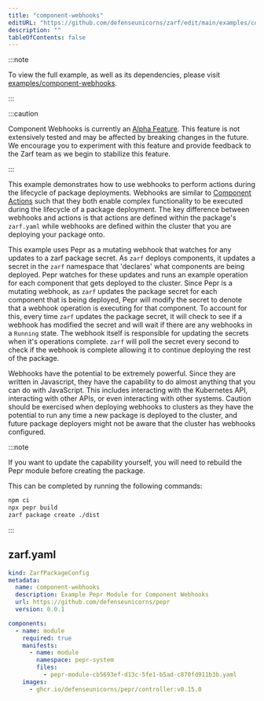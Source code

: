 ```yaml
---
title: "component-webhooks"
editURL: "https://github.com/defenseunicorns/zarf/edit/main/examples/component-webhooks/zarf.yaml"
description: ""
tableOfContents: false
---
```


:::note

To view the full example, as well as its dependencies, please visit [examples/component-webhooks](https://github.com/defenseunicorns/zarf/tree/main/examples/component-webhooks).

:::

:::caution

Component Webhooks is currently an [Alpha Feature](/roadmap#alpha). This feature is not extensively tested and may be affected by breaking changes in the future. We encourage you to experiment with this feature and provide feedback to the Zarf team as we begin to stabilize this feature.

:::

This example demonstrates how to use webhooks to perform actions during the lifecycle of package deployments. Webhooks are similar to [Component Actions](/create-a-package/component-actions) such that they both enable complex functionality to be executed during the lifecycle of a package deployment. The key difference between webhooks and actions is that actions are defined within the package's `zarf.yaml` while webhooks are defined within the cluster that you are deploying your package onto.

This example uses Pepr as a mutating webhook that watches for any updates to a zarf package secret. As `zarf` deploys components, it updates a secret in the `zarf` namespace that 'declares' what components are being deployed. Pepr watches for these updates and runs an example operation for each component that gets deployed to the cluster. Since Pepr is a mutating webhook, as `zarf` updates the package secret for each component that is being deployed, Pepr will modify the secret to denote that a webhook operation is executing for that component. To account for this, every time `zarf` updates the package secret, it will check to see if a webhook has modified the secret and will wait if there are any webhooks in a `Running` state. The webhook itself is responsible for updating the secrets when it's operations complete. `zarf` will poll the secret every second to check if the webhook is complete allowing it to continue deploying the rest of the package.

Webhooks have the potential to be extremely powerful. Since they are written in Javascript, they have the capability to do almost anything that you can do with JavaScript. This includes interacting with the Kubernetes API, interacting with other APIs, or even interacting with other systems. Caution should be exercised when deploying webhooks to clusters as they have the potential to run any time a new package is deployed to the cluster, and future package deployers might not be aware that the cluster has webhooks configured.

:::note

If you want to update the capability yourself, you will need to rebuild the Pepr module before creating the package.

This can be completed by running the following commands:

```bash
npm ci
npx pepr build
zarf package create ./dist
```

:::

## zarf.yaml

```yaml
kind: ZarfPackageConfig
metadata:
  name: component-webhooks
  description: Example Pepr Module for Component Webhooks
  url: https://github.com/defenseunicorns/pepr
  version: 0.0.1

components:
  - name: module
    required: true
    manifests:
      - name: module
        namespace: pepr-system
        files:
          - pepr-module-cb5693ef-d13c-5fe1-b5ad-c870fd911b3b.yaml
    images:
      - ghcr.io/defenseunicorns/pepr/controller:v0.15.0

```
